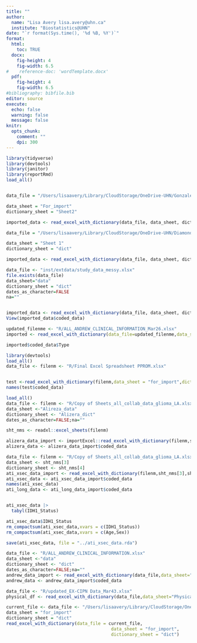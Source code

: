 ```yaml
---
title: ""
author: 
  name: "Lisa Avery lisa.avery@uhn.ca"
  institute: "Biostatistics@UHN" 
date: "`r format(Sys.time(), '%d %B, %Y')`"
format:
  html:
    toc: TRUE
  docx:
    fig-height: 4
    fig-width: 6.5
#    reference-doc: 'wordTemplate.docx'
  pdf:
    fig-height: 4
    fig-width: 6.5
#bibliography: bibfile.bib  
editor: source
execute: 
  echo: false
  warning: false
  message: false
knitr:
  opts_chunk: 
    comment: ""
    dpi: 300     
---
```


```r
library(tidyverse)
library(devtools)
library(janitor)
library(reportRmd)
load_all()

```

```r

```

```r

data_file = "/Users/lisaavery/Library/CloudStorage/OneDrive-UHN/Gonzalez/CODED ENDOMETRIAL CANCER DATABASE.xlsx"

data_sheet = "For_import"
dictionary_sheet = "Sheet2"

imported_data <- read_excel_with_dictionary(data_file, data_sheet, dictionary_sheet,dates_as_character=FALSE,na="") 

```

```r
data_file = "/Users/lisaavery/Library/CloudStorage/OneDrive-UHN/Diamondis/GliomaGrant/combined_glioma_data_andrew_alizera_ati_9Jul2025.xlsx"

data_sheet = "Sheet 1"
dictionary_sheet = "dict"

imported_data <- read_excel_with_dictionary(data_file, data_sheet, dictionary_sheet,dates_as_character=FALSE,na="") 

```

```r
data_file <- "inst/extdata/study_data_messy.xlsx"
file.exists(data_file)
data_sheet="data"
dictionary_sheet = "dict"
dates_as_character=FALSE
na=""


imported_data <- read_excel_with_dictionary(data_file, data_sheet, dictionary_sheet,dates_as_character=FALSE,na="") 
View(imported_data$coded_data)
```

```r
updated_filenme <- "R/ALL_ANDREW_CLINICAL_INFORMATION_Mar26.xlsx"
imported <- read_excel_with_dictionary(data_file=updated_filenme,data_sheet="Sheet1",dictionary_sheet = "dict") # updated 26 mar 2025

imported$coded_data$Type

```


```r
library(devtools)
load_all()
data_file <- filenm <- "R/Final Excel Spreadsheet PPROM.xlsx"


test <-read_excel_with_dictionary(filenm,data_sheet = "for_import",dictionary_sheet =  "dict")
names(test$coded_data)
```

```r
load_all()
data_file <- filenm <- "R/Copy of Sheets_all_collab_data_glioma_LA.xlsx"
data_sheet <-"Alireza_data"
dictionary_sheet <- "Alizera_dict"
dates_as_character=FALSE;na=""

sht_nms <- readxl::excel_sheets(filenm)

alizera_data_import <- importExcel::read_excel_with_dictionary(filenm,sht_nms[1],sht_nms[2])
alizera_data <- alizera_data_import$coded_data

data_file <- filenm <- "R/Copy of Sheets_all_collab_data_glioma_LA.xlsx"
data_sheet <- sht_nms[3]
dictionary_sheet <- sht_nms[4]
ati_xsec_data_import <- read_excel_with_dictionary(filenm,sht_nms[3],sht_nms[4])
ati_xsec_data <- ati_xsec_data_import$coded_data
names(ati_xsec_data)
ati_long_data <- ati_long_data_import$coded_data


ati_xsec_data |> 
  tabyl(IDH1_Status)

ati_xsec_data$IDH1_Status
rm_compactsum(ati_xsec_data,xvars = c(IDH1_Status))
rm_compactsum(ati_xsec_data,xvars = c(Age,Sex))

save(ati_xsec_data, file = "../ati_xsec_data.rda")
```


```r
data_file <- "R/ALL_ANDREW_CLINICAL_INFORMATION.xlsx"
data_sheet <-"data"
dictionary_sheet <- "dict"
dates_as_character=FALSE;na=""
andrew_data_import <- read_excel_with_dictionary(data_file,data_sheet="data",dictionary_sheet = "dict")
andrew_data <- andrew_data_import$coded_data
```


```r
data_file <- "R/updated_EX-CIPN Data_Mar43.xlsx"
physical_df <- read_excel_with_dictionary(data_file,data_sheet="Physical Assessment",dictionary_sheet = "physical_dictionary")

```

```r
current_file <- data_file <- "/Users/lisaavery/Library/CloudStorage/OneDrive-UHN/Kirsch/SARC032_patient_outcomes_2025_03_05_forImport.xlsx"
data_sheet = "for_import"
dictionary_sheet = "dict"
read_excel_with_dictionary(data_file = current_file,
                                        data_sheet = "for_import",
                                        dictionary_sheet = "dict")
```

